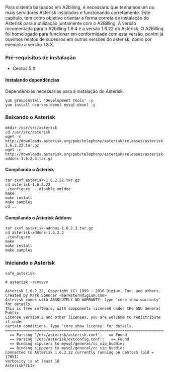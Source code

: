 Para sistema baseados em A2billing, é necessário que tenhamos  um ou mais servidores Asterisk instalados e funcionando corretamente.
Este capitulo, tem como objetivo orientar a forma correta de instalação do Asterisk para a utilização juntamente com o A2Billing.
A versão recomentada para o A2billing 1.9.4 é a versão 1.6.22 do Asterisk. O A2Billing foi homologado para funcionar em conformidade com esta versão, porém já ouvimos relatos de sucessos em outras versões do asterisk, como por exemplo a versão 1.8.X.
<br>

===Pré-requisitos de instalação===

* Centos 5.X<br>

====Instalando dependências====

Dependências necessárias para a instalação do Asterisk.

<pre>
yum groupinstall 'Development Tools' -y
yum install ncurses-devel mysql-devel -y
</pre>

===Baixando o Asterisk===

<pre>
mkdir /usr/src/asterisk
cd /usr/src/asterisk
wget -c http://downloads.asterisk.org/pub/telephony/asterisk/releases/asterisk-1.6.2.22.tar.gz
wget -c http://downloads.asterisk.org/pub/telephony/asterisk/releases/asterisk-addons-1.6.2.3.tar.gz
</pre>


====Compilando o Asterisk====
<pre>
tar zxvf asterisk-1.6.2.22.tar.gz
cd asterisk-1.6.2.22
./configure  --disable-xmldoc
make
make install
make samples
cd ..
</pre>

====Compilando o Asterisk Addons====
<pre>
tar zxvf asterisk-addons-1.6.2.3.tar.gz
cd asterisk-addons-1.6.2.3
./configure
make
make install
make samples
</pre>

===Iniciando o Asterisk===

<pre>
safe_asterisk

# asterisk -rcvvvvv

Asterisk 1.6.2.22, Copyright (C) 1999 - 2010 Digium, Inc. and others.
Created by Mark Spencer <markster@digium.com>
Asterisk comes with ABSOLUTELY NO WARRANTY; type 'core show warranty' for details.
This is free software, with components licensed under the GNU General Public
License version 2 and other licenses; you are welcome to redistribute it under
certain conditions. Type 'core show license' for details.
=========================================================================
  == Parsing '/etc/asterisk/asterisk.conf':   == Found
  == Parsing '/etc/asterisk/extconfig.conf':   == Found
  == Binding sipusers to mysql/general/cc_sip_buddies
  == Binding sippeers to mysql/general/cc_sip_buddies
Connected to Asterisk 1.6.2.22 currently running on Centos5 (pid = 17851)
Verbosity is at least 18
Asterisk*CLI> 
</pre>
